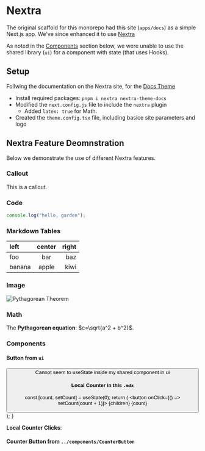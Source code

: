 # Nextra

The original scaffold for this monorepo had this site (`apps/docs`) as a simple Next.js app.
We've since enhanced it to use [Nextra](https://nextra.site/)

As noted in the [Components](#components) section below,
we were unable to use the shared library (`ui`) for a component with state (that uses Hooks).

## Setup

Follwing the documentation on the Nextra site, for the [Docs Theme](https://nextra.site/docs/docs-theme/start)

- Install required packages: `pnpm i nextra nextra-theme-docs`
- Modified the `next.config.js` file to include the `nextra` plugin
  - Added `latex: true` for Math.
- Created the `theme.config.tsx` file, including basice site parameters and logo

## Nextra Feature Deomnstration

Below we demonstrate the use of different Nextra features.

### Callout


<Callout type="info" emoji="ℹ️">
  This is a callout.
</Callout>

### Code

```js
console.log("hello, garden");
```

### Markdown Tables

| left   | center | right |
| :----- | :----: | ----: |
| foo    |  bar   |   baz |
| banana | apple  |  kiwi |

### Image


<Image
  src="https://upload.wikimedia.org/wikipedia/commons/d/d2/Pythagorean.svg"
  alt="Pythagorean Theorem"
  width={200}
  height={200}
/>

### Math

The **Pythagorean equation**: $c=\sqrt{a^2 + b^2}$.

### Components

#### Button from `ui`


<Button />

<Callout type="warning" emoji="⚠️">
  Cannot seem to useState inside my shared component in ui
</Callout>

#### Local Counter in this `.mdx`


  const [count, setCount] = useState(0);
  return (
    <button onClick={() => setCount(count + 1)}>
      {children}
      {count}
    </button>
  );
}

<LocalCounter>**Local Counter Clicks**: </LocalCounter>

#### Counter Button from `../components/CounterButton`


<CounterButton />

